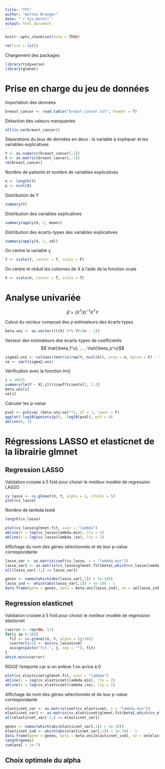 ```yaml
---
title: "TP1"
author: "Antton Branger"
date: "`r Sys.Date()`"
output: html_document
---
```


```r
knitr::opts_chunk$set(echo = TRUE)
```

```r
rm(list = ls())
```

Chargement des packages

```r
library(tidyverse)
library(glmnet)
```

# Prise en charge du jeu de données

Importation des données

```r
breast_cancer <- read.table("breast_cancer.txt", header = T)
```

Détaction des valeurs manquantes

```r
all(is.na(breast_cancer))
```

Séparations du jeux de données en deux : la variable à expliquer et les variables explicatives

```r
Y <- as.numeric(breast_cancer[,1])
X <- as.matrix(breast_cancer[,-1])
rm(breast_cancer)
```

Nombre de patients et nombre de variables explicatives

```r
n <- length(Y)
p <- ncol(X)
```

Distribution de Y

```r
summary(Y)
```

Distribution des variables explicatives

```r
summary(apply(X, 2, mean))
```

Distribution des écarts-types des variables explicatives

```r
summary(apply(X, 2, sd))
```

On centre la variable y

```r
Y <- scale(Y, center = T, scale = F)
```

On centre et réduit les colonnes de X à l'aide de la fonction scale

```r
X <- scale(X, center = T, scale = T)
```

# Analyse univariée

$$ \hat{\beta} = (X^TX)^{-1}X^TY $$ 

Calcul du vecteur composé des p estimateurs des écarts types
```r
beta.uni <- as.vector((t(X) %*% Y)/(n - 1))
```

Vecteur des estimateurs des écarts-types de coefficients $$ \hat{\beta_1^u}, ... , \hat{\beta_p^u}$$
```r
sigma2.uni <- colSums((matrix(rep(Y, ncol(X)), nrow = n, byrow = F) - t(t(X) * beta.uni))**2)/(n - 2)
se <- sqrt(sigma2.uni)
```

Vérification avec la fonction lm()
```r
i = 10625
summary(lm(Y ~ X[,i]))$coefficients[2, 1:2]
beta.uni[i]
se[i]
```

Calculer les p-value
```r
pval <- pchisq( (beta.uni/se)**2, df = 1, lower = F)
qqplot(-log10(ppoints(p)), -log10(pval), pch = 4)
abline(0, 1)
```

# Régressions LASSO et elasticnet de la librairie glmnet

## Regression LASSO 

Validation croisée à 5 fold pour choisir le meilleur modèle de regression LASSO
```r
cv_lasso <- cv.glmnet(X, Y, alpha = 1, nfolds = 5)
plot(cv_lasso)
```
Nombre de lambda testé
```r
length(cv_lasso)
```


```r
plot(cv_lasso$glmnet.fit, xvar = "lambda")
abline(v = log(cv_lasso$lambda.min), lty = 2)
abline(v = log(cv_lasso$lambda.1se), lty = 2)
```
Affichage du nom des gènes sélectionnés et de leur p-value correspondante
```r
lasso_var <- as.matrix(coef(cv_lasso, s = "lambda.min"))
lasso_var1 <- as.matrix(cv_lasso$glmnet.fit$beta[,which(cv_lasso$lamda == cv_lasso$lambda.min)])
all(lasso_var[-1,] == lasso_var1)

genes <- names(which(abs(lasso_var[,1]) > 1e-10))
lasso_ind <- which(abs(lasso_var[,1]) > 1e-10) - 1
data.frame(gene = genes, beta = beta.uni[lasso_ind], se = se[lasso_ind], pval = pval[lasso_ind])
```


## Regression elasticnet

Validation croisée à 5 fold pour choisir le meilleur modèle de regression elasticnet
```r
cverror <- rep(NA, 11)
for(j in 0:10){
  fit <- cv.glmnet(X, Y, alpha = (j/10))
  cverror[j+1] <- min(cv_lasso$cvm)
  assign(paste("fit_", j, sep = ""), fit)
}
which.min(cverror) 
```
RIDGE l'emporte car si on enlève 1 on arrive à 0

```r
plot(cv_elasticnet$glmnet.fit, xvar = "lambda")
abline(v = log(cv_elasticnet$lambda.min), lty = 2)
abline(v = log(cv_elasticnet$lambda.1se), lty = 2)
```

Affichage du nom des gènes sélectionnés et de leur p-value correspondante
```r
elasticnet_var <- as.matrix(coef(cv_elasticnet, s = "lambda.min"))
elasticnet_var1 <- as.matrix(cv_elasticnet$glmnet.fit$beta[,which(cv_elasticnet$lamda == cv_elasticnet$lambda.min)])
all(elasticnet_var[-1,] == elasticnet_var1)

genes <- names(which(abs(elasticnet_var[,1]) > 1e-10))
elasticnet_ind <- which(abs(elasticnet_var[,1]) > 1e-10) - 1
data.frame(gene = genes, beta = beta.uni[elasticnet_ind], se = se[elasticnet_ind], pval = pval[elasticnet_ind])
length(genes)
sum(pval < 1e-7)
```

## Choix optimale du alpha

